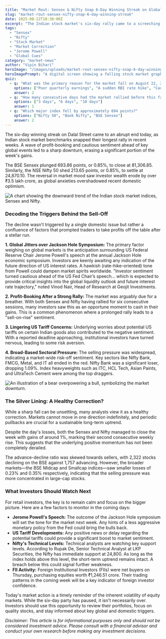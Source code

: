 ```yaml
---
title: "Market Rout: Sensex & Nifty Snap 6-Day Winning Streak on Global Jitters"
slug: "market-rout-sensex-nifty-snap-6-day-winning-streak"
date: 2025-08-22T18:30:00Z
excerpt: "The Indian stock market's six-day rally came to a screeching halt as benchmark indices tumbled nearly 1%. We decode the reasons behind the sudden fall and what investors should watch out for next."
tags:
  - "Sensex"
  - "Nifty"
  - "Stock Market"
  - "Market Correction"
  - "Jerome Powell"
  - "Global Cues"
category: "market-news"
author: "Vipin Bihari"
heroImage: "/images/uploads/market-rout-sensex-nifty-snap-6-day-winning-streak/hero-image.jpg"
heroImagePrompt: "A digital screen showing a falling stock market graph with red arrows pointing down, with the BSE building in the background, symbolizing a downturn in the Indian stock market."
quiz:
  - q: "What was the primary reason for the market fall on August 22, 2025?"
    options: ["Poor quarterly earnings", "A sudden RBI rate hike", "Caution ahead of the US Fed Chair's speech and profit booking"]
    answer: 2
  - q: "How many consecutive days had the market rallied before this fall?"
    options: ["3 days", "6 days", "10 days"]
    answer: 1
  - q: "Which major index fell by approximately 694 points?"
    options: ["Nifty 50", "Bank Nifty", "BSE Sensex"]
    answer: 2
---
```


The six-day winning streak on Dalal Street came to an abrupt end today, as Indian stock market benchmarks snapped their longest rally in recent weeks. A wave of profit-booking and cautious sentiment ahead of key global events led to a sharp downturn, erasing a significant portion of the week's gains.

The BSE Sensex plunged 693.86 points, or 0.85%, to close at 81,306.85. Similarly, the NSE Nifty 50 shed 213.65 points, or 0.85%, to settle at 24,870.10. The reversal in market mood saw investor wealth erode by over ₹3.5 lakh crore, as global anxieties overshadowed recent domestic optimism.

![A chart showing the downward trend of the Indian stock market indices, Sensex and Nifty.](/images/uploads/market-rout-sensex-nifty-snap-6-day-winning-streak/market-fall-chart.png)

### Decoding the Triggers Behind the Sell-Off

The decline wasn't triggered by a single domestic issue but rather a confluence of factors that prompted traders to take profits off the table after a stellar run.

**1. Global Jitters over Jackson Hole Symposium:** The primary factor weighing on global markets is the anticipation surrounding US Federal Reserve Chair Jerome Powell's speech at the annual Jackson Hole economic symposium. Investors are keenly awaiting any indication of the future direction of US interest rates. A hawkish (rate-hike-oriented) tone from Powell could dampen market spirits worldwide. "Investor sentiment turned cautious ahead of the US Fed Chair’s speech... which is expected to provide critical insights into the global liquidity outlook and future interest rate trajectory," noted Vinod Nair, Head of Research at Geojit Investments.

**2. Profit-Booking After a Strong Rally:** The market was arguably due for a breather. With both Sensex and Nifty having rallied for six consecutive sessions, many investors saw this as an opportune moment to cash in their gains. This is a common phenomenon where a prolonged rally leads to a "sell-on-rise" sentiment.

**3. Lingering US Tariff Concerns:** Underlying worries about potential US tariffs on certain Indian goods also contributed to the negative sentiment. With a reported deadline approaching, institutional investors have turned nervous, leading to some risk aversion.

**4. Broad-Based Sectoral Pressure:** The selling pressure was widespread, indicating a market-wide risk-off sentiment. Key sectors like Nifty Bank, FMCG, Metal, and IT all ended in the red. Nifty Bank was a significant loser, dropping 1.09%. Index heavyweights such as ITC, HCL Tech, Asian Paints, and UltraTech Cement were among the top draggers.

![An illustration of a bear overpowering a bull, symbolizing the market downturn.](/images/uploads/market-rout-sensex-nifty-snap-6-day-winning-streak/bear-vs-bull.png)

### The Silver Lining: A Healthy Correction?

While a sharp fall can be unsettling, many analysts view it as a healthy correction. Markets cannot move in one direction indefinitely, and periodic pullbacks are crucial for a sustainable long-term uptrend.

Despite the day's losses, both the Sensex and Nifty managed to close the week with gains of around 1%, marking their second consecutive weekly rise. This suggests that the underlying positive momentum has not been completely derailed.

The advance-decline ratio was skewed towards sellers, with 2,322 stocks declining on the BSE against 1,757 advancing. However, the broader markets—the BSE Midcap and Smallcap indices—saw smaller losses of 0.23% and 0.35% respectively, indicating that the selling pressure was more concentrated in large-cap stocks.

### What Investors Should Watch Next

For retail investors, the key is to remain calm and focus on the bigger picture. Here are a few factors to monitor in the coming days:

*   **Jerome Powell's Speech:** The outcome of the Jackson Hole symposium will set the tone for the market next week. Any hints of a less aggressive monetary policy from the Fed could bring the bulls back.
*   **US Tariff Developments:** Any positive news or delay regarding the potential tariffs could provide a significant boost to market sentiment.
*   **Nifty's Technical Levels:** Technical analysts are watching key support levels. According to Rupak De, Senior Technical Analyst at LKP Securities, the Nifty has immediate support at 24,800. As long as the index holds above this level, the short-term uptrend remains intact. A breach below this could signal further weakness.
*   **FII Activity:** Foreign Institutional Investors (FIIs) were net buyers on Thursday, purchasing equities worth ₹1,246.51 crore. Their trading patterns in the coming week will be a key indicator of foreign investor confidence.

Today's market action is a timely reminder of the inherent volatility of equity markets. While the six-day party has paused, it isn't necessarily over. Investors should use this opportunity to review their portfolios, focus on quality stocks, and stay informed about key global and domestic triggers.

*Disclaimer: This article is for informational purposes only and should not be considered investment advice. Please consult with a financial advisor and conduct your own research before making any investment decisions.*